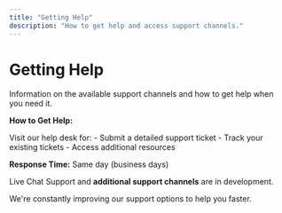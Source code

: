 ```yaml
---
title: "Getting Help"
description: "How to get help and access support channels."
---
```


# Getting Help

Information on the available support channels and how to get help when you need it.


**How to Get Help:**

<CardGroup cols={2}>

<Card title="Help Desk" icon="headset" href="https://www.meetwonka.com/fr/contact">
Visit our help desk for:
- Submit a detailed support ticket
- Track your existing tickets
- Access additional resources

**Response Time:** Same day (business days)
</Card>

<Card title="Coming Soon" icon="message">

Live Chat Support and **additional support channels** are in development.

We're constantly improving our support options to help you faster.
</Card>
</CardGroup>